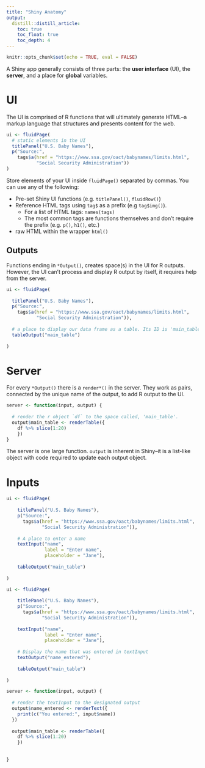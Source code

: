 ```yaml
---
title: "Shiny Anatomy"
output: 
  distill::distill_article:
    toc: true
    toc_float: true
    toc_depth: 4
---
```


```r
knitr::opts_chunk$set(echo = TRUE, eval = FALSE)
```

A Shiny app generally consists of three parts: the **user interface** (UI), the **server**, and a place for **global** variables.

# UI

The UI is comprised of R functions that will ultimately generate HTML--a markup language that structures and presents content for the web.   

```r
ui <- fluidPage(
  # static elements in the UI
  titlePanel("U.S. Baby Names"),
  p("Source:", 
    tags$a(href = "https://www.ssa.gov/oact/babynames/limits.html", 
           "Social Security Administration"))
)
```

Store elements of your UI inside `fluidPage()` separated by commas. You can use any of the following:  
  
  - Pre-set Shiny UI functions (e.g. `titlePanel()`, `fluidRow()`)
  - Reference HTML tags using `tag$` as a prefix (e.g `tag$img()`). 
    - For a list of HTML tags: `names(tags)`
    - The most common tags are functions themselves and don't require the prefix (e.g. `p()`, `h1()`, etc.)
  - raw HTML within the wrapper `html()`
  
## Outputs

Functions ending in `*Output()`, creates space(s) in the UI for R outputs. However, the UI can't process and display R output by itself, it requires help from the server.  

```r
ui <- fluidPage(
  
  titlePanel("U.S. Baby Names"),
  p("Source:", 
    tags$a(href = "https://www.ssa.gov/oact/babynames/limits.html", 
           "Social Security Administration")),
  
  # a place to display our data frame as a table. Its ID is 'main_table'
  tableOutput("main_table")
  
)

```

# Server

For every `*Output()` there is a `render*()` in the server. They work as pairs, connected by the unique name of the output, to add R output to the UI.

```r
server <- function(input, output) {
  
  # render the r object `df` to the space called, 'main_table'.
  output$main_table <- renderTable({
    df %>% slice(1:20)
    })
}
```

The server is one large function. `output` is inherent in Shiny--it is a list-like object with code required to update each output object.

# Inputs

```r
ui <- fluidPage(
  
    titlePanel("U.S. Baby Names"),
    p("Source:", 
      tags$a(href = "https://www.ssa.gov/oact/babynames/limits.html", 
             "Social Security Administration")),
    
    # A place to enter a name
    textInput("name", 
              label = "Enter name",
              placeholder = "Jane"),
    
    tableOutput("main_table")
  
)
```

```r
ui <- fluidPage(
  
    titlePanel("U.S. Baby Names"),
    p("Source:", 
      tags$a(href = "https://www.ssa.gov/oact/babynames/limits.html", 
             "Social Security Administration")),
    
    textInput("name", 
              label = "Enter name",
              placeholder = "Jane"),
    
    # Display the name that was entered in textInput
    textOutput("name_entered"),
    
    tableOutput("main_table")
  
)
```

```r
server <- function(input, output) {
  
  # render the textInput to the designated output
  output$name_entered <- renderText({
    print(c("You entered:", input$name))
  })
  
  output$main_table <- renderTable({
    df %>% slice(1:20)
    })
  
   
}
```








